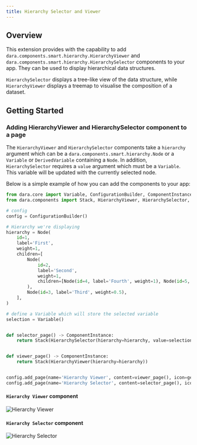 ```yaml
---
title: Hierarchy Selector and Viewer
---
```


## Overview

This extension provides with the capability to add `dara.components.smart.hierarchy.HierarchyViewer` and `dara.components.smart.hierarchy.HierarchySelector` components to your app.
They can be used to display hierarchical data structures.

`HierarchySelector` displays a tree-like view of the data structure, while `HierarchyViewer` displays a treemap to visualise the composition of a dataset.

## Getting Started

### Adding HierarchyViewer and HierarchySelector component to a page

The `HierarchyViewer` and `HierarchySelector` components take a `hierarchy` argument which can be a `dara.components.smart.hierarchy.Node` or a `Variable` or `DerivedVariable` containing a `Node`.
In addition, `HierarchySelector` requires a `value` argument which must be a `Variable`. This variable will be updated with the currently selected node.

Below is a simple example of how you can add the components to your app:

```python
from dara.core import Variable, ConfigurationBuilder, ComponentInstance, get_icon
from dara.components import Stack, HierarchyViewer, HierarchySelector, Node

# config
config = ConfigurationBuilder()

# Hierarchy we're displaying
hierarchy = Node(
    id=1,
    label='First',
    weight=1,
    children=[
        Node(
            id=2,
            label='Second',
            weight=1,
            children=[Node(id=4, label='Fourth', weight=1), Node(id=5, label='Fifth', weight=1)],
        ),
        Node(id=3, label='Third', weight=0.5),
    ],
)

# define a Variable which will store the selected variable
selection = Variable()


def selector_page() -> ComponentInstance:
    return Stack(HierarchySelector(hierarchy=hierarchy, value=selection))


def viewer_page() -> ComponentInstance:
    return Stack(HierarchyViewer(hierarchy=hierarchy))


config.add_page(name='Hierarchy Viewer', content=viewer_page(), icon=get_icon('eye'))
config.add_page(name='Hierarchy Selector', content=selector_page(), icon=get_icon('eyes'))
```

#### `Hierarchy Viewer` component

![Hierarchy Viewer](./assets/hierarchy_viewer.png)

#### `Hierarchy Selector` component

![Hierarchy Selector](./assets/hierarchy_selector.png)
